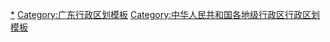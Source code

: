{{Navbox
|listclass = hlist
|name = 阳江市行政区划
|title = [[阳江市]]行政区划
|above = 省级行政区：[[广东省]]　　政府驻地：[[江城区]]
|image = [[File:Administrative_Division_Yangjiang.png|150px]]
|state = {{{state<includeonly>|collapsed</includeonly>}}}

|group1style = background: #ececec; text-align: center;
|group1 = [[县级行政区]]
|liststyle = background: #ececec; text-align: center;
|list1 = 4[[县级行政区]]（2[[市辖区]]、1[[县级市]]、1[[县 (中华人民共和国)|县]]）；48[[乡级行政区]]（10[[街道办事处]]、38[[行政建制镇|镇]]）

|group2 = [[市辖区]]
|groupstyle = text-align: center;
|list2 = {{Navbox|child

|group1 = [[江城区]]
|list1 =  {{Navbox|child
|group1 = 8街道
|list1 =
* [[南恩街道]]
* [[城南街道 (阳江市)|城南街道]]
* [[中洲街道]]
* [[城东街道 (阳江市)|城东街道]]
* [[城北街道 (阳江市)|城北街道]]
* [[白沙街道 (阳江市)|白沙街道]]
* [[岗列街道]]
* [[城西街道 (阳江市)|城西街道]]
|group2 = 2镇
|list2 =
* [[埠场镇]]
* [[双捷镇]]
|group3 = [[阳江高新技术产业开发区|阳江高新区]]
|group3style = background: #ececec
|list3 = {{Navbox|child
|group1 = 1镇
|groupstyle = background: #ececec
|list1 =
* [[平冈镇]]
}}
|group4 = [[海陵岛经济开发试验区|海陵岛开发区]]
|group4style = background: #ececec
|list4 = {{Navbox|child
|group1 = 1镇
|groupstyle = background: #ececec
|list1 =
* [[闸坡镇]]
}}
}}

|group2 = [[阳东区]]
|list2 =  {{Navbox|child
|group1 = 11镇
|list1 =
* [[东城镇 (阳江市)|东城镇]]
* [[北惯镇]]
* [[那龙镇]]
* [[东平镇 (阳江市)|东平镇]]
* [[雅韶镇]]
* [[大沟镇]]
* [[新洲镇 (阳江市)|新洲镇]]
* [[合山镇]]
* [[塘坪镇]]
* [[大八镇]]
* [[红丰镇]]
}}
}}

|group3 = [[县级市]]
|list3 = {{Navbox|child

|group1 = [[阳春市]]
|list1 =  {{Navbox|child
|group1 = 2街道
|list1 =
* [[春城街道 (阳春市)|春城街道]]
* [[河西街道 (阳春市)|河西街道]]
|group2 = 15镇
|list2 =
* [[河塱镇]]
* [[松柏镇 (阳春市)|松柏镇]]
* [[石望镇]]
* [[春湾镇]]
* [[合水镇 (阳春市)|合水镇]]
* [[陂面镇]]
* [[圭岗镇]]
* [[永宁镇 (阳春市)|永宁镇]]
* [[马水镇]]
* [[岗美镇]]
* [[河口镇 (阳春市)|河口镇]]
* [[潭水镇]]
* [[三甲镇 (阳春市)|三甲镇]]
* [[双滘镇]]
* [[八甲镇]]
}}
}}

|group4 = [[县]]
|list4 = {{Navbox|child

|group1 = [[阳西县]]
|list1 =  {{Navbox|child
|group1 = 8镇
|list1 =
* [[織篢鎮]]
* [[程村镇]]
* [[塘口镇 (阳西县)|塘口镇]]
* [[上洋镇]]
* [[溪头镇 (阳西县)|溪头镇]]
* [[儒洞镇]]
* [[新圩镇 (阳西县)|新圩镇]]
* [[沙扒镇]]
}}
}}
}}
<noinclude>
[[Category:阳江行政区划|*]]
[[Category:广东行政区划模板]]
[[Category:中华人民共和国各地级行政区行政区划模板]]
</noinclude>